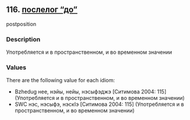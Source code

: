 ## 116. <a href =  'https://agricolamz.github.io/The_Circassian_Isoglosses_Database/116.html' target='_blank'>послелог "до"</a>
postposition

### Description

Употребляется и в пространственном, и во временном значении

### Values
There are the following value for each idiom:

* Bzhedug  нее, нэйы, нейы, нэсыфэджэ [Ситимова 2004: 115] (Употребляется и в пространственном, и во временном значении)
* SWC  нэс, нэсыфэ, нэскIэ [Ситимова 2004: 115] (Употребляется и в пространственном, и во временном значении)

